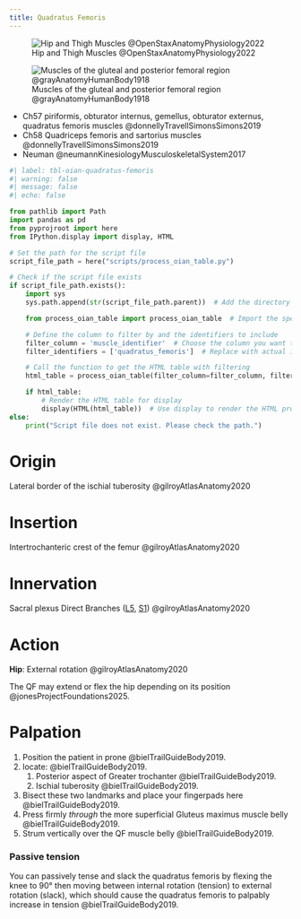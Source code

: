 ```yaml
---
title: Quadratus Femoris
---
```


![Hip and Thigh Muscles @OpenStaxAnatomyPhysiology2022](/The Archive/Images/OpenStax Anatomy and Physiology 2e/fig11.29 Hip and Thigh Muscles.jpeg){#fig-openstax-fig11.29}

![Muscles of the gluteal and posterior femoral region @grayAnatomyHumanBody1918](/The Archive/Images/Gray anatomy 1918 images/Myology/image434 Muscles of the gluteal and posterior femoral regions.gif){#fig-gray1918-image434}

::: {.callout title="Reading list"}

- Ch57 piriformis, obturator internus, gemellus, obturator externus, quadratus femoris muscles @donnellyTravellSimonsSimons2019
- Ch58 Quadriceps femoris and sartorius muscles @donnellyTravellSimonsSimons2019
- Neuman @neumannKinesiologyMusculoskeletalSystem2017

:::

```python
#| label: tbl-oian-quadratus-femoris
#| warning: false
#| message: false
#| echo: false

from pathlib import Path
import pandas as pd
from pyprojroot import here
from IPython.display import display, HTML

# Set the path for the script file
script_file_path = here("scripts/process_oian_table.py")

# Check if the script file exists
if script_file_path.exists():
    import sys
    sys.path.append(str(script_file_path.parent))  # Add the directory of the script to the system path

    from process_oian_table import process_oian_table  # Import the specific function

    # Define the column to filter by and the identifiers to include
    filter_column = 'muscle_identifier'  # Choose the column you want to filter by
    filter_identifiers = ['quadratus_femoris']  # Replace with actual identifiers you want to include

    # Call the function to get the HTML table with filtering
    html_table = process_oian_table(filter_column=filter_column, filter_identifiers=filter_identifiers)

    if html_table:
        # Render the HTML table for display
        display(HTML(html_table))  # Use display to render the HTML properly
else:
    print("Script file does not exist. Please check the path.")

```

# Origin {#origin}

Lateral border of the ischial tuberosity @gilroyAtlasAnatomy2020

# Insertion {#insertion}

Intertrochanteric crest of the femur @gilroyAtlasAnatomy2020

# Innervation {#innervation}

Sacral plexus Direct Branches ([L5]({{< var ref-nerve-root.l5 >}}), [S1]({{< var ref-nerve-root.s1 >}})) @gilroyAtlasAnatomy2020

# Action {#action}

**Hip**: External rotation @gilroyAtlasAnatomy2020


::: {.callout-note}
The QF may extend or flex the hip depending on its position @jonesProjectFoundations2025.
:::


# Palpation {#palpation}

1. Position the patient in prone @bielTrailGuideBody2019.
1. locate: @bielTrailGuideBody2019.
    1. Posterior aspect of Greater trochanter @bielTrailGuideBody2019.
    1. Ischial tuberosity @bielTrailGuideBody2019.
1. Bisect these two landmarks and place your fingerpads here @bielTrailGuideBody2019.
1. Press firmly *through* the more superficial Gluteus maximus muscle belly @bielTrailGuideBody2019.
1. Strum vertically over the QF muscle belly @bielTrailGuideBody2019.

:::{layout-ncol="2"}

### Passive tension
You can passively tense and slack the quadratus femoris by flexing the knee to 90&deg; then moving between internal rotation (tension) to external rotation (slack), which should cause the quadratus femoris to palpably increase in tension @bielTrailGuideBody2019.

:::